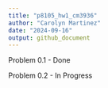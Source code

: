 ```yaml
---
title: "p8105_hw1_cm3936"
author: "Carolyn Martinez"
date: "2024-09-16"
output: github_document 
---
```


Problem 0.1 - Done 

Problem 0.2 - In Progress  

```r
```


